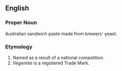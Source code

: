==English==
===Proper Noun===
Australian sandwich paste made from brewers' yeast.
===Etymology===
#Named as a result of a national competition. 
#''Vegemite'' is a registered Trade Mark.
{{wikipedia}}
